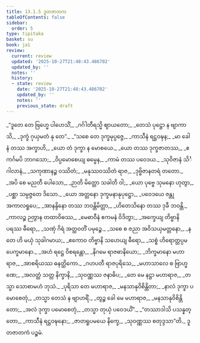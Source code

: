 ```yaml
---
title: 13.1.5 ဒူတဇာတက
tableOfContents: false
sidebar:
  order: 5
type: tipitaka
basket: su
book: ja1
review:
  current: review
  updated: '2025-10-27T21:48:43.486702'
  updated_by: ''
  notes: ''
  history:
  - state: review
    date: '2025-10-27T21:48:43.486702'
    updated_by: ''
    notes: ''
    previous_state: draft
---
```



<ReviewStatus review={frontmatter.review} showDetails={true} />

<HypothesisAnnotation frontmatter={frontmatter} />

<DynamicBreadcrumb />

<Division number="54" book="ja1" e="ch" v="22" p="263">

<Paragraph number="2441" type="verses" book="ja1">
_“ဒူတေ တေ ဗြဟ္မေ ပါဟေသိံ,_  
_ဂင်္ဂါတီရသ္မိ ဈာယတော;_  
_တေသံ ပုဋ္ဌော န ဗျာကာသိ,_  
_ဒုက္ခံ ဂုယှမတံ နု တေ”._  

</Paragraph>

</Division>
<Division number="55" book="ja1" e="ch" v="22" p="263">

<Paragraph number="2442" type="verses" book="ja1">
_“သစေ တေ ဒုက္ခမုပ္ပဇ္ဇေ,_  
_ကာသီနံ ရဋ္ဌဝဍ္ဎန;_  
_မာ ခေါ နံ တဿ အက္ခာဟိ,_  
_ယော တံ ဒုက္ခာ န မောစယေ._  

</Paragraph>

</Division>
<Division number="56" book="ja1" e="ch" v="22" p="263">

<Paragraph number="2443" type="verses" book="ja1">
_ယော တဿ ဒုက္ခဇာတဿ,_  
_ဧကင်္ဂမပိ ဘာဂသော;_  
_ဝိပ္ပမောစေယျ ဓမ္မေန,_  
_ကာမံ တဿ ပဝေဒယ._  

</Paragraph>

</Division>
<Division number="57" book="ja1" e="ch" v="22" p="248">

<Paragraph number="2444" type="verses" book="ja1">
_သုဝိဇာနံ သိင်္ဂါလာနံ,_  
_သကုဏာနဉ္စ ဝဿိတံ;_  
_မနုဿဝဿိတံ ရာဇ,_  
_ဒုဗ္ဗိဇာနတရံ တတော._  

</Paragraph>

</Division>
<Division number="58" book="ja1" e="ch" v="22" p="282">

<Paragraph number="2445" type="verses" book="ja1">
_အပိ စေ မညတီ ပေါသော,_  
_ဉာတိ မိတ္တော သခါတိ ဝါ;_  
_ယော ပုဗ္ဗေ သုမနော ဟုတွာ,_  
_ပစ္ဆာ သမ္ပဇ္ဇတေ ဒိသော._  

</Paragraph>

</Division>
<Division number="59" book="ja1" e="ch" v="22" p="263">

<Paragraph number="2446" type="verses" book="ja1">
_ယော အတ္တနော ဒုက္ခမနာနုပုဋ္ဌော,_  
_ပဝေဒယေ ဇန္တု အကာလရူပေ;_  
_အာနန္ဒိနော တဿ ဘဝန္တိမိတ္တာ,_  
_ဟိတေသိနော တဿ ဒုခီ ဘဝန္တိ._  

</Paragraph>

</Division>
<Division number="60" book="ja1" e="ch" v="22" p="263">

<Paragraph number="2447" type="verses" book="ja1">
_ကာလဉ္စ ဉတွာန တထာဝိဓဿ,_  
_မေဓာဝီနံ ဧကမနံ ဝိဒိတွာ;_  
_အက္ခေယျ တိဗ္ဗာနိ ပရဿ ဓီရော,_  
_သဏှံ ဂိရံ အတ္ထဝတိံ ပမုဉ္စေ._  

</Paragraph>

</Division>
<Division number="61" book="ja1" e="ch" v="22" p="264">

<Paragraph number="2448" type="verses" book="ja1">
_သစေ စ ဇညာ အဝိသယှမတ္တနော,_  
_န တေ ဟိ မယှံ သုခါဂမာယ;_  
_ဧကောဝ တိဗ္ဗာနိ သဟေယျ ဓီရော,_  
_သစ္စံ ဟိရောတ္တပ္ပမပေက္ခမာနော._  

</Paragraph>

</Division>
<Division number="62" book="ja1" e="ch" v="22" p="264">

<Paragraph number="2449" type="verses" book="ja1">
_အဟံ ရဋ္ဌေ ဝိစရန္တော,_  
_နိဂမေ ရာဇဓာနိယော;_  
_ဘိက္ခမာနော မဟာရာဇ,_  
_အာစရိယဿ ဓနတ္ထိကော._  

</Paragraph>

</Division>
<Division number="63" book="ja1" e="ch" v="22" p="264">

<Paragraph number="2450" type="verses" book="ja1">
_ဂဟပတီ ရာဇပုရိသေ,_  
_မဟာသာလေ စ ဗြာဟ္မဏေ;_  
_အလတ္ထံ သတ္တ နိက္ခာနိ,_  
_သုဝဏ္ဏဿ ဇနာဓိပ;_  
_တေ မေ နဋ္ဌာ မဟာရာဇ,_  
_တသ္မာ သောစာမဟံ ဘုသံ._  

</Paragraph>

</Division>
<Division number="64" book="ja1" e="ch" v="22" p="264">

<Paragraph number="2451" type="verses" book="ja1">
_ပုရိသာ တေ မဟာရာဇ,_  
_မနသာနုဝိစိန္တိတာ;_  
_နာလံ ဒုက္ခာ ပမောစေတုံ,_  
_တသ္မာ တေသံ န ဗျာဟရိံ._  

</Paragraph>

</Division>
<Division number="65" book="ja1" e="ch" v="22" p="264">

<Paragraph number="2452" type="verses" book="ja1">
_တွဉ္စ ခေါ မေ မဟာရာဇ,_  
_မနသာနုဝိစိန္တိတော;_  
_အလံ ဒုက္ခာ ပမောစေတုံ,_  
_တသ္မာ တုယှံ ပဝေဒယိံ”._  

</Paragraph>

</Division>
<Division number="66" book="ja1" e="ch" v="22" p="264">

<Paragraph number="2453" type="verses" book="ja1">
_“တဿာဒါသိ ပသန္နတ္တော,_  
_ကာသီနံ ရဋ္ဌဝဍ္ဎနော;_  
_ဇာတရူပမယေ နိက္ခေ,_  
_သုဝဏ္ဏဿ စတုဒ္ဒသာ”တိ._  


</Paragraph>
</Division>

<Paragraph number="2454" type="center" book="ja1">
ဒူတဇာတကံ ပဉ္စမံ.
</Paragraph>